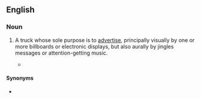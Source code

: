 ==English==

===Noun===
{{en-noun|head=[[ad]] [[truck]]}}

# {{lb|en|advertising}} A truck whose sole purpose is to [[advertise]], principally visually by one or more billboards or electronic displays, but also aurally by jingles messages or attention-getting music.
#* {{quote-book|title=Heaven Lake|page=449|author=John Dalton|year=2004|passage=An '''ad truck''' passed down the lane blaring out a shrill announcement for a new perfume and cosmetics line that would be available Saturday in the town's department store.}}

====Synonyms====
* {{l|en|mobile billboard}}